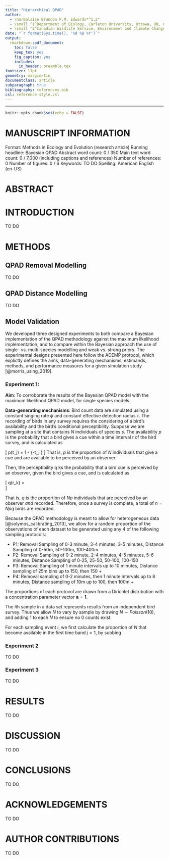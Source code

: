 ```yaml
---
title: "Hierarchical QPAD"
author: 
  - \normalsize Brandon P.M. Edwards*^1,2^
  - \small ^1^Department of Biology, Carleton University, Ottawa, ON, Canada
  - \small ^2^Canadian Wildlife Service, Environment and Climate Change Canada, Ottawa, ON, Canada
date: "`r format(Sys.time(), '%d %B %Y')`"
output:
  rmarkdown::pdf_document:
    toc: false
    keep_tex: yes
    fig_caption: yes
    includes:
      in_header: preamble.tex
fontsize: 11pt
geometry: margin=1in
documentclass: article
subparagraph: true
bibliography: references.bib
csl: reference-style.csl
---
```

---

```r
knitr::opts_chunk$set(echo = FALSE)
```
\doublespacing
\vfill

# MANUSCRIPT INFORMATION

Format: Methods in Ecology and Evolution (research article)    \newline
Running headline: Bayesian QPAD    \newline
Abstract word count: 0 / 350    \newline
Main text word count: 0 / 7,000  (including captions and references)    \newline
Number of references: 0    \newline
Number of figures: 0 / 6    \newline
Keywords: TO DO    \newline
Spelling: American English (en-US)

\clearpage
\linenumbers

# ABSTRACT
\begin{spacing}{1.5}

TO DO

\end{spacing}

\clearpage

# INTRODUCTION

TO DO

\clearpage

# METHODS

## QPAD Removal Modelling

TO DO

## QPAD Distance Modelling

TO DO

## Model Validation
We developed three designed experiments to both compare a Bayesian implementation of the QPAD methodology against the maximum likelihood implementation, and to compare within the Bayesian approach the use of single- vs. multi-species modelling and weak vs. strong priors. The experimental designs presented here follow the ADEMP protocol, which explictly defines the aims, data-generating mechanisms, estimands, methods, and performance measures for a given simulation study [@morris_using_2019].

### Experiment 1:
**Aim**: To corroborate the results of the Bayesian QPAD model with the maximum likelihood QPAD model, for single species models.

**Data-generating mechanisms**: Bird count data are simulated using a constant singing rate $\phi$ and constant effective detection radius $\tau$. The recording of birds in any survey requires the considering of a bird's availability and the bird's conditional perceptibility. Suppose we are sampling at a site that contains $N$ individuals of species $s$. The availability $p$ is the probability that a bird gives a cue within a time interval $t$ of the bird survey, and is calculated as

\[
  p(t_j) = 1 - \exp\{-t_j \phi\}
\]
That is, $p$ is the proportion of $N$ individuals that give a cue and are available to be perceived by an observer. 

Then, the perceptibility $q$ ks the probability that a bird cue is perceived by an observer, given the bird gives a cue, and is calculated as 

\[
  q(r_k) = \dfrac{\pi\tau^2\left(1-\exp\left[\dfrac{-r_k^2}{\tau^2}\right]\right)}{\pi r_k^2}  
\]

That is, $q$ is the proportion of $Np$ individuals that are perceived by an observer *and* recorded. Therefore, once a survey is complete, a total of $n = Npq$ birds are recorded.

Because the QPAD methodology is meant to allow for heterogeneous data [@solymos_calibrating_2013], we allow for a random proportion of the observations of each dataset to be generated using any 4 of the following sampling protocols:

 * P1: Removal Sampling of 0-3 minute, 3-4 minutes, 3-5 minutes, Distance Sampling of 0-50m, 50-100m, 100-400m
 * P2: Removal Sampling of 0-2 minute, 2-4 minutes, 4-5 minutes, 5-6 minutes, Distance Sampling of 0-25, 25-50, 50-100, 100-150
 * P3: Removal Sampling of 1 minute intervals up to 10 minutes, Distance sampling of 25m bins up to 150, then 150 +
 * P4: Removal sampling of 0-2 minutes, then 1 minute intervals up to 8 minutes, Distance sampling of 10m up to 100, then 100m +
 
The proportions of each protocol are drawn from a Dirichlet distribution with a concentration parameter vector $\mathbf{a} = \mathbf{1}$.

The $i$th sample in a data set represents results from an independent bird survey. Thus we allow $N$ to vary by sample by drawing $N\sim Poisson(10)$, and adding 1 to each $N$ to ensure no 0 counts exist.

For each sampling event $i$, we first calculate the proportion of $N$ that become available in the first time band $j = 1$, by subbing 

### Experiment 2
TO DO

### Experiment 3

TO DO


\clearpage

# RESULTS

TO DO

\clearpage

# DISCUSSION

TO DO

\clearpage

# CONCLUSIONS

TO DO

\clearpage

# ACKNOWLEDGEMENTS

TO DO

# AUTHOR CONTRIBUTIONS

TO DO


